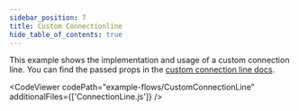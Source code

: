 ```yaml
---
sidebar_position: 7
title: Custom Connectionline
hide_table_of_contents: true
---
```



This example shows the implementation and usage of a custom connection line. You can find the passed props in the [custom connection line docs](/docs/api/edges/custom-connection-line/).

<CodeViewer codePath="example-flows/CustomConnectionLine" additionalFiles={['ConnectionLine.js']} />
